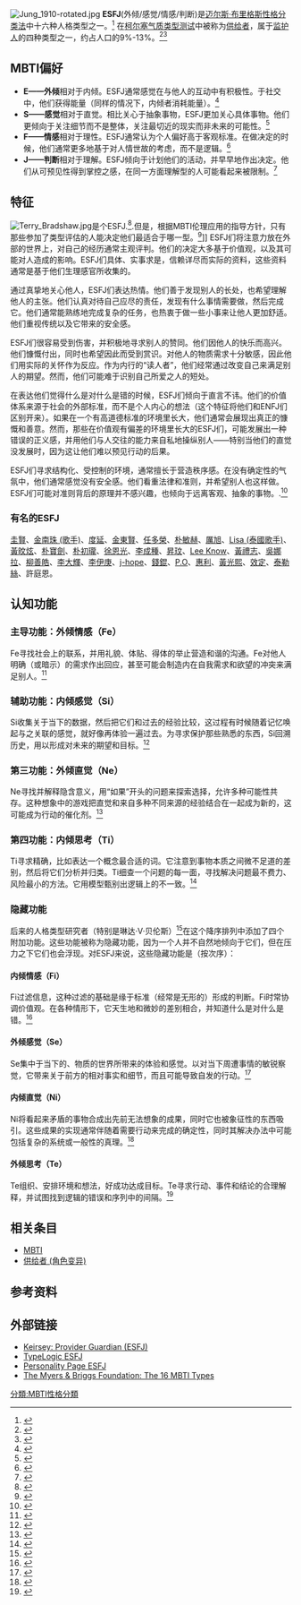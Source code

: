 [[Image:Jung_1910-rotated.jpg|thumb]]
'''ESFJ'''(外倾/感觉/情感/判断)是[[迈尔斯·布里格斯性格分类法|迈尔斯·布里格斯性格分类法]]中十六种人格类型之一。<ref name=foundation>{{cite web|url=http://www.myersbriggs.org/my-mbti-personality-type/mbti-basics/the-16-mbti-types.asp|title=Myers-Briggs Foundation: The 16 MBTI Types|accessdate=2011-02-11|archive-url=https://web.archive.org/web/20090513191631/http://www.myersbriggs.org/my-mbti-personality-type/mbti-basics/the-16-mbti-types.asp|archive-date=2009-05-13|dead-url=yes}}</ref> 在[[柯尔塞气质类型测试|柯尔塞气质类型测试]]中被称为[[供给者_(角色变异)|供给者]]，属于[[监护人_(气质类型)|监护人]]的四种类型之一，约占人口的9%-13%。<ref>{{cite web|url=http://www.keirsey.com/handler.aspx?s=keirsey&f=fourtemps&tab=2&c=provider|title=Keirsey.com Portrait of the Provider|accessdate=2011-02-11|archive-date=2010-10-30|archive-url=https://web.archive.org/web/20101030202432/http://keirsey.com/handler.aspx?s=keirsey&f=fourtemps&tab=2&c=provider|dead-url=no}}</ref><ref>{{cite web|url=http://www.capt.org/mbti-assessment/estimated-frequencies.htm|title=CAPT|accessdate=2011-02-11|archive-date=2017-09-11|archive-url=https://web.archive.org/web/20170911215111/https://www.capt.org/mbti-assessment/estimated-frequencies.htm|dead-url=no}}</ref>

==MBTI偏好==
<!-- 這個模板是用於所有16種人格類型的。如要編輯，請將以下地址复制到地址欄：
http://zh.wikipedia.org/wiki/Template:MBTI%E5%81%8F%E5%A5%BD
請確認您的編輯能應用於所有類型。 -->
{{MBTI偏好}}
*'''E——外倾'''相对于内倾。ESFJ通常感觉在与他人的互动中有积极性。于社交中，他们获得能量（同样的情况下，内倾者消耗能量）。<ref>{{cite web|url=http://changingminds.org/explanations/preferences/extravert_introvert.htm|title=Changing Minds: Extraversion vs. Introversion|accessdate=2011-02-11|archive-date=2011-03-08|archive-url=https://web.archive.org/web/20110308083548/http://changingminds.org/explanations/preferences/extravert_introvert.htm|dead-url=no}}</ref>
*'''S——感觉'''相对于直觉。相比关心于抽象事物，ESFJ更加关心具体事物。他们更倾向于关注细节而不是整体，关注最切近的现实而非未来的可能性。<ref>{{cite web|url=http://changingminds.org/explanations/preferences/sensing_intuiting.htm|title=Changing Minds: Sensing vs. Intuiting|accessdate=2011-02-11|archive-date=2011-01-23|archive-url=https://web.archive.org/web/20110123220334/http://changingminds.org/explanations/preferences/sensing_intuiting.htm|dead-url=no}}</ref>
*'''F——情感'''相对于理性。ESFJ通常认为个人偏好高于客观标准。在做决定的时候，他们通常更多地基于对人情世故的考虑，而不是逻辑。<ref>{{cite web|url=http://changingminds.org/explanations/preferences/thinking_feeling.htm|title=Changing Minds: Thinking vs. Feeling|accessdate=2011-02-11|archive-date=2011-03-06|archive-url=https://web.archive.org/web/20110306115756/http://changingminds.org/explanations/preferences/thinking_feeling.htm|dead-url=no}}</ref>
*'''J——判断'''相对于理解。ESFJ倾向于计划他们的活动，并早早地作出决定。他们从可预见性得到掌控之感，在同一方面理解型的人可能看起来被限制。<ref>{{cite web|url=http://changingminds.org/explanations/preferences/judging_perceiving.htm|title=Changing Minds: Judging vs. Perceiving|accessdate=2011-02-11|archive-date=2011-03-02|archive-url=https://web.archive.org/web/20110302000451/http://changingminds.org/explanations/preferences/judging_perceiving.htm|dead-url=no}}</ref>
==特征==
[[File:Terry_Bradshaw.jpg|thumb]]是个ESFJ.<ref name="Bradshaw as ESFJ">{{cite web|url=http://typelogic.com/esfj.html|title=Bradshaw, an ESFJ|accessdate=2011-02-11|archive-date=2011-03-19|archive-url=https://web.archive.org/web/20110319235556/http://typelogic.com/esfj.html|dead-url=no}}</ref>.但是，根据MBTI伦理应用的指导方针，只有那些参加了类型评估的人能决定他们最适合于哪一型。<ref>{{cite web|url=http://www.myersbriggs.org/myers-and-briggs-foundation/ethical-use-of-the-mbti-instrument/ethical-feedback.asp|title=Ethical Feedback of MBTI Results|accessdate=2011-02-01|archive-url=https://web.archive.org/web/20101125082023/http://myersbriggs.org/myers-and-briggs-foundation/ethical-use-of-the-mbti-instrument/ethical-feedback.asp|archive-date=2010-11-25|dead-url=yes}}</ref>]]
ESFJ们将注意力放在外部的世界上，对自己的经历通常主观评判。他们的决定大多基于价值观，以及其可能对人造成的影响。ESFJ们具体、实事求是，信赖详尽而实际的资料，这些资料通常是基于他们生理感官所收集的。

通过真挚地关心他人，ESFJ们表达热情。他们善于发现别人的长处，也希望理解他人的主张。他们认真对待自己应尽的责任，发现有什么事情需要做，然后完成它。他们通常能熟练地完成复杂的任务，也热衷于做一些小事来让他人更加舒适。他们重视传统以及它带来的安全感。

ESFJ们很容易受到伤害，并积极地寻求别人的赞同。他们因他人的快乐而高兴。他们慷慨付出，同时也希望因此而受到赏识。对他人的物质需求十分敏感，因此他们用实际的关怀作为反应。作为内行的“读人者”，他们经常通过改变自己来满足别人的期望。然而，他们可能难于识别自己所爱之人的短处。

在表达他们觉得什么是对什么是错的时候，ESFJ们倾向于直言不讳。他们的价值体系来源于社会的外部标准，而不是个人内心的想法（这个特征将他们和ENFJ们区别开来）。如果在一个有高道德标准的环境里长大，他们通常会展现出真正的慷慨和善意。然而，那些在价值观有偏差的环境里长大的ESFJ们，可能发展出一种错误的正义感，并用他们与人交往的能力来自私地操纵别人——特别当他们的直觉没发展时，因为这让他们难以预见行动的后果。

ESFJ们寻求结构化、受控制的环境，通常擅长于营造秩序感。在没有确定性的气氛中，他们通常感觉没有安全感。他们看重法律和准则，并希望别人也这样做。ESFJ们可能对准则背后的原理并不感兴趣，也倾向于远离客观、抽象的事物。.<ref>{{cite web|url=http://www.personalitypage.com/ESFJ.html|title=Personality Page ESFJ|accessdate=2011-02-11|archive-date=2017-09-05|archive-url=https://web.archive.org/web/20170905095332/http://www.personalitypage.com/ESFJ.html|dead-url=no}}</ref>

=== 有名的ESFJ ===
[[圭賢|圭賢]]、[[金南珠_(歌手)|金南珠 (歌手)]]、[[度延|度延]]、[[金東賢|金東賢]]、[[任多榮|任多榮]]、[[朴敏赫|朴敏赫]]、[[厲旭|厲旭]]、[[Lisa_(泰國歌手)|Lisa (泰國歌手)]]、[[黃旼炫|黃旼炫]]、[[朴寶劍|朴寶劍]]、[[朴初瓏|朴初瓏]]、[[徐恩光|徐恩光]]、[[李成種|李成種]]、[[昇玟|昇玟]]、[[Lee_Know|Lee Know]]、[[黃禮志|黃禮志]]、[[吳娜拉|吳娜拉]]、[[柳善皓|柳善皓]]、[[李大輝|李大輝]]、[[李伊庚|李伊庚]]、[[j-hope|j-hope]]、[[錢錕|錢錕]]、[[P.O|P.O]]、[[惠利|惠利]]、[[黃光熙|黃光熙]]、[[效定|效定]]、[[泰勒·斯威夫特|泰勒絲]]、許庭恩。

==认知功能==
=== 主导功能：外倾情感（Fe） ===
Fe寻找社会上的联系，并用礼貌、体贴、得体的举止营造和谐的沟通。Fe对他人明确（或暗示）的需求作出回应，甚至可能会制造内在自我需求和欲望的冲突来满足别人。<ref name=Fe>{{cite web|url=http://www.cognitiveprocesses.com/extravertedfeeling.html|title=Cognitive Processes: Extraverted Feeling|accessdate=2011-02-11|archive-date=2011-04-11|archive-url=https://web.archive.org/web/20110411044012/http://www.cognitiveprocesses.com/extravertedfeeling.html|dead-url=yes}}</ref>
=== 辅助功能：内倾感觉（Si） ===
Si收集关于当下的数据，然后把它们和过去的经验比较，这过程有时候随着记忆唤起与之关联的感觉，就好像再体验一遍过去。为寻求保护那些熟悉的东西，Si回溯历史，用以形成对未来的期望和目标。<ref name=Si>{{cite web|url=http://www.cognitiveprocesses.com/introvertedsensing.html|title=Cognitive Processes: Introverted sensing|accessdate=2011-02-11|archive-date=2010-12-16|archive-url=https://web.archive.org/web/20101216035335/http://www.cognitiveprocesses.com/introvertedsensing.html|dead-url=no}}</ref>
=== 第三功能：外倾直觉（Ne） ===
Ne寻找并解释隐含意义，用“如果”开头的问题来探索选择，允许多种可能性共存。这种想象中的游戏把直觉和来自多种不同来源的经验结合在一起成为新的，这可能成为行动的催化剂。<ref name=Ne>{{cite web|url=http://www.cognitiveprocesses.com/extravertedintuiting.html|title=Cognitive Processes: Extraverted intuition|accessdate=2011-02-11|archive-date=2010-12-18|archive-url=https://web.archive.org/web/20101218195554/http://www.cognitiveprocesses.com/extravertedintuiting.html|dead-url=yes}}</ref>
=== 第四功能：内倾思考（Ti） ===
Ti寻求精确，比如表达一个概念最合适的词。它注意到事物本质之间微不足道的差别，然后将它们分析并归类。Ti细查一个问题的每一面，寻找解决问题最不费力、风险最小的方法。它用模型甄别出逻辑上的不一致。<ref name=Ti>{{cite web|url=http://www.cognitiveprocesses.com/introvertedthinking.html|title=Cognitive Processes: Introverted thinking|accessdate=2011-02-11|archive-date=2010-12-20|archive-url=https://web.archive.org/web/20101220071215/http://www.cognitiveprocesses.com/introvertedthinking.html|dead-url=yes}}</ref>
===隐藏功能===
后来的人格类型研究者（特别是琳达·V·贝伦斯）<ref>{{cite web|url=http://www.cognitiveprocesses.com/index.html|title=CognitiveProcesses.com|accessdate=2011-02-11|archive-date=2011-02-08|archive-url=https://web.archive.org/web/20110208153923/http://www.cognitiveprocesses.com/index.html|dead-url=yes}}</ref>在这个降序排列中添加了四个附加功能。这些功能被称为隐藏功能，因为一个人并不自然地倾向于它们，但在压力之下它们也会浮现。对ESFJ来说，这些隐藏功能是（按次序）：
==== 内倾情感（Fi） ====
Fi过滤信息，这种过滤的基础是缘于标准（经常是无形的）形成的判断。Fi时常协调价值观。在各种情形下，它天生地和微妙的差别相合，并知道什么是对什么是错。<ref name=Fi>{{cite web|url=http://www.cognitiveprocesses.com/introvertedfeeling.html|title=Cognitive Processes: Introverted feeling|accessdate=2011-02-11|archive-date=2010-12-04|archive-url=https://web.archive.org/web/20101204091949/http://www.cognitiveprocesses.com/introvertedfeeling.html|dead-url=yes}}</ref>
==== 外倾感觉（Se）====
Se集中于当下的、物质的世界所带来的体验和感觉。以对当下周遭事情的敏锐察觉，它带来关于前方的相对事实和细节，而且可能导致自发的行动。<ref name=Se>{{cite web|url=http://www.cognitiveprocesses.com/extravertedsensing.html|title=Cognitive Processes: Extraverted Sensing|accessdate=2011-02-11|archive-date=2010-12-27|archive-url=https://web.archive.org/web/20101227214112/http://www.cognitiveprocesses.com/extravertedsensing.html|dead-url=yes}}</ref>
==== 内倾直觉（Ni）====
Ni将看起来矛盾的事物合成出先前无法想象的成果，同时它也被象征性的东西吸引。这些成果的实现通常伴随着需要行动来完成的确定性，同时其解决办法中可能包括复杂的系统或一般性的真理。<ref name=Ni>{{cite web|url=http://www.cognitiveprocesses.com/introvertedintuiting.html|title=Cognitive Processes: Introverted intuition|accessdate=2011-02-11|archive-date=2010-12-27|archive-url=https://web.archive.org/web/20101227213948/http://www.cognitiveprocesses.com/introvertedintuiting.html|dead-url=yes}}</ref>
==== 外倾思考（Te）====
Te组织、安排环境和想法，好成功达成目标。Te寻求行动、事件和结论的合理解释，并试图找到逻辑的错误和序列中的间隔。<ref name=Te>{{cite web|url=http://www.cognitiveprocesses.com/extravertedthinking.html|title=Cognitive Processes: Extraverted thinking|accessdate=2011-02-11|archive-date=2010-12-27|archive-url=https://web.archive.org/web/20101227224846/http://www.cognitiveprocesses.com/extravertedthinking.html|dead-url=no}}</ref>
==相关条目==
*[[MBTI|MBTI]]
*[[供给者_(角色变异)|供给者 (角色变异)]]
==参考资料==
{{reflist|2}}
==外部链接==
* [http://keirsey.com/handler.aspx?s=keirsey&f=fourtemps&tab=2&c=provider Keirsey: Provider Guardian (ESFJ)]{{Wayback|url=http://keirsey.com/handler.aspx?s=keirsey&f=fourtemps&tab=2&c=provider |date=20101030202432 }}
* [http://typelogic.com/esfj.html TypeLogic ESFJ]{{Wayback|url=http://typelogic.com/esfj.html |date=20110319235556 }}
* [http://www.personalitypage.com/ESFJ.html Personality Page ESFJ]{{Wayback|url=http://www.personalitypage.com/ESFJ.html |date=20170905095332 }}
* [https://web.archive.org/web/20090513191631/http://www.myersbriggs.org/my-mbti-personality-type/mbti-basics/the-16-mbti-types.asp The Myers & Briggs Foundation: The 16 MBTI Types]

{{分析心理学}}

[[分類:MBTI性格分類|分類:MBTI性格分類]]